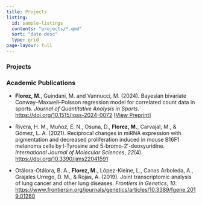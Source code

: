 ```yaml
---
title: Projects
listing:
  id: sample-listings
  contents: "projects/*.qmd"
  sort: "date desc"
  type: grid
page-layour: full
---
```


### Projects

::: {#sample-listings}
:::

### Academic Publications

-   **Florez, M.**, Guindani, M. and Vannucci, M. (2024). Bayesian bivariate Conway–Maxwell–Poisson regression model for correlated count data in sports. *Journal of Quantitative Analysis in Sports*. <https://doi.org/10.1515/jqas-2024-0072> \[[View Preprint](projects/CMP_Preprint.pdf)\]

-   Rivera, H. M., Muñoz, E. N., Osuna, D., **Florez, M.**, Carvajal, M., & Gómez, L. A. (2021). Reciprocal changes in miRNA expression with pigmentation and decreased proliferation induced in mouse B16F1 melanoma cells by l-Tyrosine and 5-bromo-2′-deoxyuridine. *International Journal of Molecular Sciences*, *22*(4). <https://doi.org/10.3390/ijms22041591>

-   Otálora-Otálora, B. A., **Florez, M.**, López-Kleine, L., Canas Arboleda, A., Grajales Urrego, D. M., & Rojas, A. (2019). Joint transcriptomic analysis of lung cancer and other lung diseases. *Frontiers in Genetics*, *10*. <https://www.frontiersin.org/journals/genetics/articles/10.3389/fgene.2019.01260>
